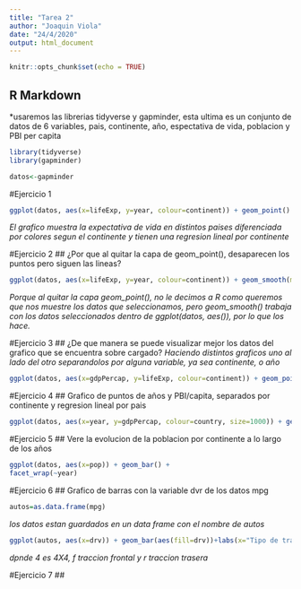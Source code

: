 ```yaml
---
title: "Tarea 2"
author: "Joaquin Viola"
date: "24/4/2020"
output: html_document
---
```


```r
knitr::opts_chunk$set(echo = TRUE)
```

## R Markdown
*usaremos las librerias tidyverse y gapminder, esta ultima es un conjunto de datos de 6 variables, pais, continente, año, espectativa de vida, poblacion y PBI per capita
```r
library(tidyverse)
library(gapminder)
```
```r
datos<-gapminder
```
#Ejercicio 1
```r
ggplot(datos, aes(x=lifeExp, y=year, colour=continent)) + geom_point() + geom_smooth(method = lm, se=FALSE) + labs(x="Expectativa de vida", y="Año", colour="Continente", caption = "Evolucion de la expectativa de vida")
```
*El grafico muestra la expectativa de vida en distintos paises diferenciada por colores segun el continente y tienen una regresion lineal por continente*

#Ejercicio 2
## ¿Por que al quitar la capa de geom_point(), desaparecen los puntos pero siguen las lineas?
```r
ggplot(datos, aes(x=lifeExp, y=year, colour=continent)) + geom_smooth(method = lm, se=FALSE) + labs(x="Expectativa de vida", y="Año", colour="Continente", caption = "Evolucion de la expectativa de vida")
```
*Porque al quitar la capa geom_point(), no le decimos a R como queremos que nos muestre los datos que seleccionamos, pero geom_smooth() trabaja con los datos seleccionados dentro de ggplot(datos, aes()), por lo que los hace.*

#Ejercicio 3
## ¿De que manera se puede visualizar mejor los datos del grafico que se encuentra sobre cargado?
*Haciendo distintos graficos uno al lado del otro separandolos por alguna variable, ya sea continente, o año*
```r
ggplot(datos, aes(x=gdpPercap, y=lifeExp, colour=continent)) + geom_point() + facet_wrap(~year) + labs(x = "PBI p/capita", y= "Expectativa de vida", caption = "Expectativa de vida y PBI p/capita a lo largo de los años", colour= "continente")
```
#Ejercicio 4
## Grafico de puntos de años y PBI/capita, separados por continente y regresion lineal por pais
```r
ggplot(datos, aes(x=year, y=gdpPercap, colour=country, size=1000)) + geom_point() + theme(aspect.ratio = 1) + facet_wrap(~continent) + labs(x = "Año", y= "PBI/cabeza", caption = "Avance del PBI/cabeza en los años, separados por continente y refresion lineal de los paises", colour= "Pais") + geom_smooth(method=lm, se= FALSE) + theme(legend.position = "none")
```
#Ejercicio 5
## Vere la evolucion de la poblacion por continente a lo largo de los años
```r
ggplot(datos, aes(x=pop)) + geom_bar() + 
facet_wrap(~year)
```

#Ejercicio 6
## Grafico de barras con la variable dvr de los datos mpg
```r
autos=as.data.frame(mpg)
```
*los datos estan guardados en un data frame con el nombre de autos*
```r
ggplot(autos, aes(x=drv)) + geom_bar(aes(fill=drv))+labs(x="Tipo de traccion", y="Cantidad", colour="Tracciones") + scale_color_brewer(palette="Dark2")
```
*dpnde 4 es 4X4, f traccion frontal y r traccion trasera*

#Ejercicio 7
##